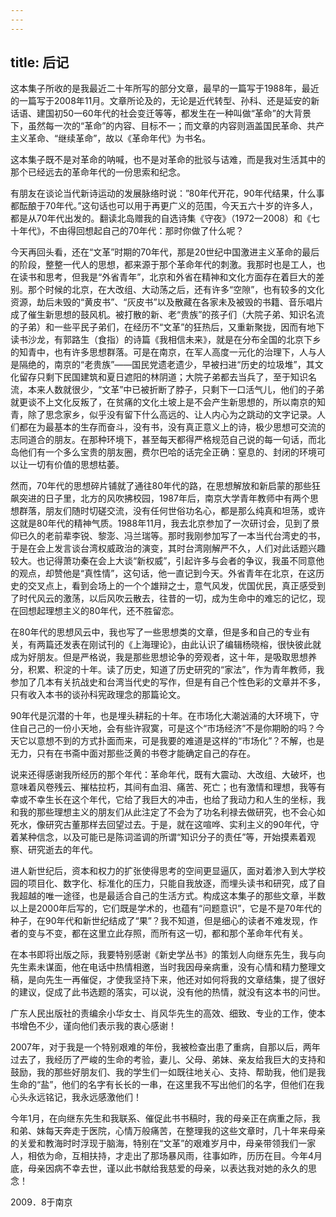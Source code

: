 ```yaml
---
---
---
```

title: 后记
---




这本集子所收的是我最近二十年所写的部分文章，最早的一篇写于1988年，最近的一篇写于2008年11月。文章所论及的，无论是近代转型、孙科、还是延安的新话语、建国初50一60年代的社会变迁等等，都发生在一种叫做“革命”的大背景下，虽然每一次的“革命”的内容、目标不一；而文章的内容则涵盖国民革命、共产主义革命、“继续革命”，故以《革命年代》为书名。

这本集子既不是对革命的呐喊，也不是对革命的批驳与诘难，而是我对生活其中的那个已经远去的革命年代的一份思索和纪念。

有朋友在谈论当代新诗运动的发展脉络时说：”80年代开花，90年代结果，什么事都酝酿于70年代。”这句话也可以用于再更广义的范围，今天五六十岁的许多人，都是从70年代出发的。翻读北岛赠我的自选诗集《守夜》（1972一2008）和《七十年代》，不由得回想起自己的70年代：那时你做了什么呢？

今天再回头看，还在“文革”时期的70年代，那是20世纪中国激进主义革命的最后的阶段，整整一代人的思想，都来源于那个革命年代的刺激。我那时也是工人，也在读书和思考，但我是“外省青年”，北京和外省在精神和文化方面存在着巨大的差别。那个时候的北京，在大改组、大动荡之后，还有许多“空隙”，也有较多的文化资源，劫后未毁的“黄皮书”、“灰皮书”以及散藏在各家未及被毁的书籍、音乐唱片成了催生新思想的鼓风机。被打散的新、老“贵族”的孩子们（大院子弟、知识名流的子弟）和一些平民子弟们，在经历不“文革”的狂热后，又重新聚拢，因而有地下读书沙龙，有郭路生（食指）的诗篇《我相信未来》，就是在分布全国的北京下乡的知青中，也有许多思想群落。可是在南京，在军人高度一元化的治理下，人与人是隔绝的，南京的“老贵族”——国民党遗老遗少，早被扫进“历史的垃圾堆”，其文化留存只剩下民国建筑和夏日遮阳的林阴道；大院子弟都去当兵了，至于知识名流，本来人数就很少，“文革”中已被折断了脖子，只剩下一口活气儿，他们的子弟就更谈不上文化反叛了，在贫痛的文化土坡上是不会产生新思想的，所以南京的知青，除了思念家乡，似乎没有留下什么高远的、让人内心为之跳动的文字记录。人们都在为最基本的生存而奋斗，没有书，没有真正意义上的诗，极少思想可交流的志同道合的朋友。在那种环境下，甚至每天都得严格规范自己说的每一句话，而北岛他们有一个多么宝贵的朋友圈，费尔巴哈的话完全正确：窒息的、封闭的环境可以让一切有价值的思想枯萎。

然而，70年代的思想碎片铺就了通往80年代的路，在思想解放和新启蒙的那些狂飙突进的日子里，北方的风吹拂校园，1987年后，南京大学青年教师中有两个思想群落，朋友们随时切磋交流，没有任何世俗功名心，都是那么纯真和坦荡，或许这就是80年代的精神气质。1988年11月，我去北京参加了一次研讨会，见到了景仰已久的老前辈李锐、黎澎、冯兰瑞等。那时我刚参加写了一本当代台湾史的书，于是在会上发言谈台湾权威政治的演变，其时台湾刚解严不久，人们对此话题兴趣较大。也记得萧功秦在会上大谈“新权威”，引起许多与会者的争议，我虽不同意他的观点，却赞他是“真性情”，这句话，他一直记到今天。外省青年在北京，在这历史的交叉点上，看到会场上的一个个雄辩之士，意气风发，优国优民，真正感受到了时代风云的激荡，以后风吹云散去，往昔的一切，成为生命中的难忘的记忆，现在回想起理想主义的80年代，还不胜留恋。

在80年代的思想风云中，我也写了一些思想类的文章，但是多和自己的专业有关，有两篇还发表在刚试刊的《上海理论》，由此认识了编辑杨晓榕，很快彼此就成为好朋友。但是严格说，我是那些思想论争的旁观者，这十年，是吸取思想养分，积累、积淀的十年。读了历史，知道了历史研究的“家法”，作为青年教师，我参加了几本有关抗战史和台湾当代史的写作，但是有自己个性色彩的文章并不多，只有收入本书的谈孙科宪政理念的那篇论文。

90年代是沉潜的十年，也是埋头耕耘的十年。在市场化大潮汹涌的大环境下，守住自己己的一份小天地，会有些许寂寞，可是这个“市场经济”不是你期盼的吗？今天它以意想不到的方式扑面而来，可是我要的难道是这样的“市场化”？不解，也是无力，只有在书斋中面对那些泛黄的书卷才能确定自己的存在。

说来还得感谢我所经历的那个年代：革命年代，既有大震动、大改组、大破坏，也意味着风卷残云、摧枯拉朽，其间有血泪、痛苦、死亡；也有激情和理想，我等有幸或不幸生长在这个年代，它给了我巨大的冲击，也给了我动力和人生的坐标，我和我的那些理想主义的朋友们从此注定了不会为了功名利禄去做研究，也不会心如死水，像研究古董那样去回望过去。于是，就在这喧哗、实利主义的90年代，守着某种信念，以及可能已是陈词滥调的所谓“知识分子的责任”等，开始摸素着观察、研究逝去的年代。

进人新世纪后，资本和权力的扩张使得思考的空间更显逼仄，面对着渗入到大学校园的项目化、数字化、标准化的压力，只能自我放逐，而埋头读书和研究，成了自我超越的唯一途径，也是最适合自己的生活方式。构成这本集子的那些文章，半数以上是2000年后写的，它们既是学术的，也蕴有“问题意识”，它是不是70年代的种子，在90年代和新世纪结成了“果”？我不知道，但是细心的读者不难发现，作者的变与不变，都在这里立此存照，而所有这一切，都和那个革命年代有关。

在本书即将出版之际，我要特别感谢《新史学丛书》的策划人向继东先生，我与向先生素未谋面，他在电话中热情相邀，当时我因母亲病重，没有心情和精力整理文稿，是向先生一再催促，才使我坚持下来，他还对如何将我的文章结集，提了很好的建议，促成了此书选题的落实，可以说，没有他的热情，就没有这本书的问世。

广东人民出版社的责编余小华女士、肖风华先生的高效、细致、专业的工作，使本书增色不少，谨向他们表示我的衷心感谢！

2007年，对于我是一个特别艰难的年份，我被检查出患了重病，自那以后，两年过去了，我经历了严峻的生命的考验，妻儿、父母、弟妹、亲友给我巨大的支持和鼓励，我的那些好朋友们、我的学生们一如既往地关心、支持、帮助我，他们是我生命的“盐”，他们的名字有长长的一串，在这里我不写出他们的名字，但他们在我心头永远铭记，我永远感激他们！

今年1月，在向继东先生和我联系、催促此书书稿时，我的母亲正在病重之际，我和弟、妹每天奔走于医院，心情万般痛苦，在整理我的这些文章时，几十年来母亲的关爱和教海时时浮现于脑海，特别在“文革”的艰难岁月中，母亲带领我们一家人，相依为命，互相扶持，才走出了那场暴风雨，往事如昨，历历在目。今年4月底，母亲因病不幸去世，谨以此书献给我慈爱的母亲，以表达我对她的永久的思念！

2009．8于南京